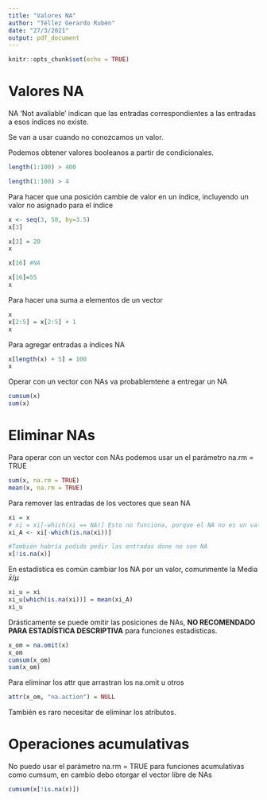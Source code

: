 ---
title: "Valores NA"
author: "Téllez Gerardo Rubén"
date: "27/3/2021"
output: pdf_document
---

```{r setup, include=FALSE}
knitr::opts_chunk$set(echo = TRUE)
```

# Valores NA

NA 'Not avaliable' indican que las entradas correspondientes a las entradas a esos índices no existe.

Se van a usar cuando no conozcamos un valor.


Podemos obtener valores booleanos a partir de condicionales.

```{r}
length(1:100) > 400

length(1:100) > 4
```

Para hacer que una posición cambie de valor en un índice, incluyendo un valor no asignado para el índice

```{r}
x <- seq(3, 50, by=3.5)
x[3]

x[3] = 20
x

x[16] #NA

x[16]=55 
x
```

Para hacer una suma a elementos de un vector
```{r}
x
x[2:5] = x[2:5] + 1
x
```



Para agregar entradas a índices NA
```{r}
x[length(x) + 5] = 100
x
```

Operar con un vector con NAs va probablemtene a entregar un NA
```{r}
cumsum(x)
sum(x)
```
# Eliminar NAs

Para operar con un vector con NAs podemos usar un el parámetro na.rm = TRUE
```{r}
sum(x, na.rm = TRUE)
mean(x, na.rm = TRUE)
```

Para remover las entradas de los vectores que sean NA
```{r}
xi = x
# xi = xi[-which(xi == NA)] Esto no funciona, porque el NA no es un valor en sí mismo, no se puede compara con un elemento, usar is.na(x)
xi_A <- xi[-which(is.na(xi))]

#También habría podido pedir las entradas done no son NA
x[!is.na(x)]
```


En estadística es común cambiar los NA por un valor, comunmente la Media $\bar{x} / \mu$

```{r}
xi_u = xi
xi_u[which(is.na(xi))] = mean(xi_A)
xi_u
```

Drásticamente se puede omitir las posiciones de NAs, __NO RECOMENDADO PARA ESTADÍSTICA DESCRIPTIVA__ para funciones estadísticas.
```{r}
x_om = na.omit(x)
x_om
cumsum(x_om)
sum(x_om)
```

Para eliminar los attr que arrastran los na.omit u otros
```{r}
attr(x_om, "na.action") = NULL
```
También es raro necesitar de eliminar los atributos.

# Operaciones acumulativas

No puedo usar el parámetro na.rm = TRUE para funciones acumulativas como cumsum, en cambio debo otorgar el vector libre de NAs
```{r}
cumsum(x[!is.na(x)])
```





